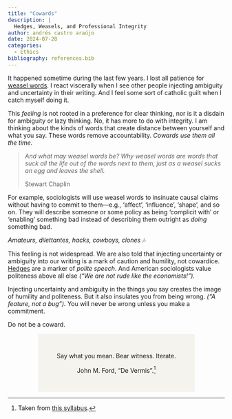 ```yaml
---
title: "Cowards"
description: |
  Hedges, Weasels, and Professional Integrity
author: andrés castro araújo
date: 2024-07-28
categories:
  - Ethics
bibliography: references.bib
---
```


It happened sometime during the last few years. I lost all patience for [weasel words](https://en.wikipedia.org/wiki/Weasel_word). I react viscerally when I see other people injecting ambiguity and uncertainty in their writing. And I feel some sort of catholic guilt when I catch myself doing it.

This *feeling* is not rooted in a preference for clear thinking, nor is it a disdain for ambiguity or lazy thinking. No, it has more to do with integrity. I am thinking about the kinds of words that create distance between yourself and what you say. These words remove accountability. *Cowards use them all the time.*

> *And what may weasel words be? Why weasel words are words that suck all the life out of the words next to them, just as a weasel sucks an egg and leaves the shell.*
>
> Stewart Chaplin

For example, sociologists will use weasel words to insinuate causal claims without having to commit to them---e.g., 'affect', 'influence', 'shape', and so on. They will describe someone or some policy as being 'complicit with' or 'enabling' something bad instead of describing them outright as *doing* something bad.

<aside>*Amateurs, dilettantes, hacks, cowboys, clones* 🎶</aside>

This feeling is not widespread. We are also told that injecting uncertainty or ambiguity into our writing is a mark of caution and humility, not cowardice. [Hedges](https://en.wikipedia.org/wiki/Hedge_(linguistics)) are a marker of *polite speech*. And American sociologists value politeness above all else *("We are not rude like the economists!").*

Injecting uncertainty and ambiguity in the things you say creates the image of humility and politeness. But it also insulates you from being wrong. *("A feature, not a bug").* You will never be wrong unless you make a commitment.

Do not be a coward.

::: {style="background-color: #F5F3ED; padding-left: 2em; padding-right: 2em; padding-top: 2em; padding-bottom: 2em; margin-left: 5em; margin-right: 5em; text-align: center;"}
Say what you mean. Bear witness. Iterate.

John M. Ford, “De Vermis”.[^1]
:::

[^1]: Taken from [this syllabus](https://kieranhealy.org/files/teaching/gradtheory.pdf).
